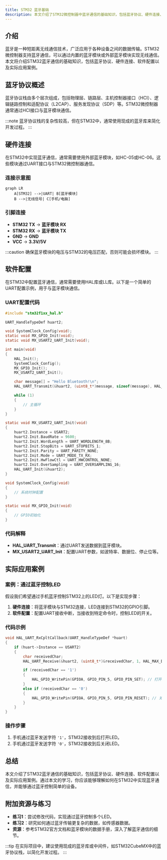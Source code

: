 ```yaml
---
title: STM32 蓝牙基础
description: 本文介绍了STM32微控制器中蓝牙通信的基础知识，包括蓝牙协议、硬件连接、软件配置以及实际应用案例。适合初学者学习STM32蓝牙通信的基础概念和实践。
---
```


## 介绍

蓝牙是一种短距离无线通信技术，广泛应用于各种设备之间的数据传输。STM32微控制器支持蓝牙通信，可以通过内置的蓝牙模块或外部蓝牙模块实现无线通信。本文将介绍STM32蓝牙通信的基础知识，包括蓝牙协议、硬件连接、软件配置以及实际应用案例。

## 蓝牙协议概述

蓝牙协议栈由多个层次组成，包括物理层、链路层、主机控制器接口（HCI）、逻辑链路控制和适配协议（L2CAP）、服务发现协议（SDP）等。STM32微控制器通常通过HCI接口与蓝牙模块通信。

:::note
蓝牙协议栈的复杂性较高，但在STM32中，通常使用现成的蓝牙库来简化开发过程。
:::

## 硬件连接

在STM32中实现蓝牙通信，通常需要使用外部蓝牙模块，如HC-05或HC-06。这些模块通过UART接口与STM32微控制器通信。

### 连接示意图

```mermaid
graph LR
    A[STM32] -->|UART| B[蓝牙模块]
    B -->|无线信号| C[手机/电脑]
```

### 引脚连接

- **STM32 TX** -> **蓝牙模块 RX**
- **STM32 RX** -> **蓝牙模块 TX**
- **GND** -> **GND**
- **VCC** -> **3.3V/5V**

:::caution
确保蓝牙模块的电压与STM32的电压匹配，否则可能会损坏模块。
:::

## 软件配置

在STM32中配置蓝牙通信，通常需要使用HAL库或LL库。以下是一个简单的UART配置示例，用于与蓝牙模块通信。

### UART配置代码

```c
#include "stm32f1xx_hal.h"

UART_HandleTypeDef huart2;

void SystemClock_Config(void);
static void MX_GPIO_Init(void);
static void MX_USART2_UART_Init(void);

int main(void)
{
    HAL_Init();
    SystemClock_Config();
    MX_GPIO_Init();
    MX_USART2_UART_Init();

    char message[] = "Hello Bluetooth!\n";
    HAL_UART_Transmit(&huart2, (uint8_t*)message, sizeof(message), HAL_MAX_DELAY);

    while (1)
    {
        // 主循环
    }
}

static void MX_USART2_UART_Init(void)
{
    huart2.Instance = USART2;
    huart2.Init.BaudRate = 9600;
    huart2.Init.WordLength = UART_WORDLENGTH_8B;
    huart2.Init.StopBits = UART_STOPBITS_1;
    huart2.Init.Parity = UART_PARITY_NONE;
    huart2.Init.Mode = UART_MODE_TX_RX;
    huart2.Init.HwFlowCtl = UART_HWCONTROL_NONE;
    huart2.Init.OverSampling = UART_OVERSAMPLING_16;
    HAL_UART_Init(&huart2);
}

void SystemClock_Config(void)
{
    // 系统时钟配置
}

static void MX_GPIO_Init(void)
{
    // GPIO初始化
}
```

### 代码解释

- **HAL_UART_Transmit**：通过UART发送数据到蓝牙模块。
- **MX_USART2_UART_Init**：配置UART参数，如波特率、数据位、停止位等。

## 实际应用案例

### 案例：通过蓝牙控制LED

假设我们希望通过手机蓝牙控制STM32上的LED灯。以下是实现步骤：

1. **硬件连接**：将蓝牙模块与STM32连接，LED连接到STM32的GPIO引脚。
2. **软件配置**：配置UART接收中断，当接收到特定命令时，控制LED的开关。

### 代码示例

```c
void HAL_UART_RxCpltCallback(UART_HandleTypeDef *huart)
{
    if (huart->Instance == USART2)
    {
        char receivedChar;
        HAL_UART_Receive(&huart2, (uint8_t*)&receivedChar, 1, HAL_MAX_DELAY);

        if (receivedChar == '1')
        {
            HAL_GPIO_WritePin(GPIOA, GPIO_PIN_5, GPIO_PIN_SET); // 打开LED
        }
        else if (receivedChar == '0')
        {
            HAL_GPIO_WritePin(GPIOA, GPIO_PIN_5, GPIO_PIN_RESET); // 关闭LED
        }
    }
}
```

### 操作步骤

1. 手机通过蓝牙发送字符 `'1'`，STM32接收到后打开LED。
2. 手机通过蓝牙发送字符 `'0'`，STM32接收到后关闭LED。

## 总结

本文介绍了STM32蓝牙通信的基础知识，包括蓝牙协议、硬件连接、软件配置以及实际应用案例。通过本文的学习，你应该能够理解如何在STM32中实现蓝牙通信，并能够通过蓝牙控制简单的设备。

## 附加资源与练习

- **练习1**：尝试修改代码，实现通过蓝牙控制多个LED。
- **练习2**：研究如何通过蓝牙传输更复杂的数据，如传感器数据。
- **资源**：参考STM32官方文档和蓝牙模块的数据手册，深入了解蓝牙通信的细节。

:::tip
在实际项目中，建议使用现成的蓝牙库或中间件，如STM32CubeMX中的蓝牙协议栈，以简化开发过程。
:::